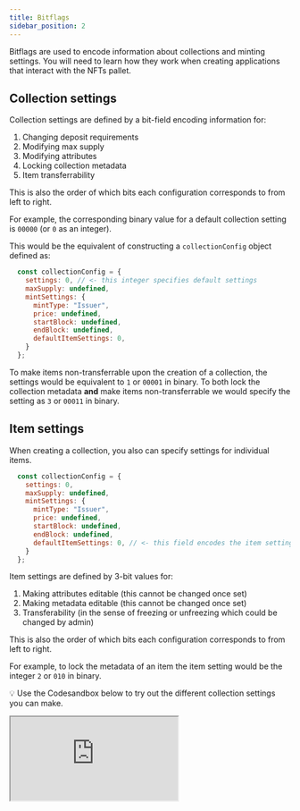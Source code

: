 ```yaml
---
title: Bitflags
sidebar_position: 2
---
```


Bitflags are used to encode information about collections and minting settings.
You will need to learn how they work when creating applications that interact with the NFTs pallet.

## Collection settings

Collection settings are defined by a bit-field encoding information for:

1. Changing deposit requirements
2. Modifying max supply
3. Modifying attributes
4. Locking collection metadata
5. Item transferrability 

This is also the order of which bits each configuration corresponds to from left to right.

For example, the corresponding binary value for a default collection setting is `00000` (or `0` as an integer). 

This would be the equivalent of constructing a `collectionConfig` object defined as:

```js
  const collectionConfig = {
    settings: 0, // <- this integer specifies default settings
    maxSupply: undefined,
    mintSettings: {
      mintType: "Issuer",
      price: undefined,
      startBlock: undefined,
      endBlock: undefined,
      defaultItemSettings: 0, 
    }
  };      
```

To make items non-transferrable upon the creation of a collection, the settings would be equivalent to `1` or `00001` in binary. To both lock the collection metadata **and** make items non-transferrable we would specify the setting as `3` or `00011` in binary.

## Item settings

When creating a collection, you also can specify settings for individual items.


```js
  const collectionConfig = {
    settings: 0, 
    maxSupply: undefined,
    mintSettings: {
      mintType: "Issuer",
      price: undefined,
      startBlock: undefined,
      endBlock: undefined,
      defaultItemSettings: 0, // <- this field encodes the item settings
    }
  };      
```

Item settings are defined by 3-bit values for:

1. Making attributes editable (this cannot be changed once set)
2. Making metadata editable (this cannot be changed once set)
3. Transferability (in the sense of freezing or unfreezing which could be changed by admin)

This is also the order of which bits each configuration corresponds to from left to right.

For example, to lock the metadata of an item the item setting would be the integer `2` or `010` in binary.

💡 Use the Codesandbox below to try out the different collection settings you can make.

<iframe src="https://codesandbox.io/s/romantic-leftpad-zmlgyl?autoresize=1&fontsize=15&hidenavigation=1&theme=dark"
     style={{width: '100%', height: '800px', border: '1', overflow: 'hidden'}}
     title="focused-sea-65l7rq"
     allow="accelerometer; ambient-light-sensor; camera; encrypted-media; geolocation; gyroscope; hid; microphone; midi; payment; usb; vr; xr-spatial-tracking"
     sandbox="allow-forms allow-modals allow-popups allow-presentation allow-same-origin allow-scripts"
></iframe>

